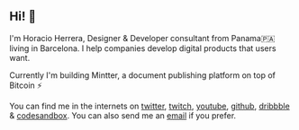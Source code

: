 ## Hi! 👋

I'm Horacio Herrera, Designer & Developer consultant from Panama🇵🇦 living in Barcelona. I help companies develop digital products that users want.

Currently I'm building Mintter, a document publishing platform on top of Bitcoin ⚡️

You can find me in the internets on [twitter](https://hhg.link/twitter), [twitch](https://hhg.link/twitch), [youtube](https://hhg.link/youtube), [github](https://hhg.link/), [dribbble](https://hhg.link/dribbble) & [codesandbox](https://hhg.link/codesandbox). You can also send me an [email](mailto:hi+contact@horacioh.com) if you prefer.

